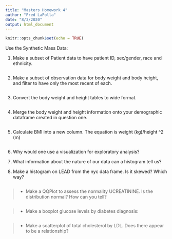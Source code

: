 ```yaml
---
title: "Masters Homework 4"
author: "Fred LaPolla"
date: "8/3/2020"
output: html_document
---
```


```r
knitr::opts_chunk$set(echo = TRUE)
```

Use the Synthetic Mass Data:

1. Make a subset of Patient data to have patient ID, sex/gender, race and ethnicity. 

```r

```

2. Make a subset of observation data for body weight and body height, and filter to have only the most recent of each. 

```r

```

3. Convert the body weight and height tables to wide format. 

```r

```

4. Merge the body weight and height information onto your demographic dataframe created in question one. 

```r

```

5. Calculate BMI into a new column. The equation is weight (kg)/height ^2 (m)

```r

```




6. Why would one use a visualization for exploratory analysis?



7. What information about the nature of our data can a histogram tell us?



8. Make a histogram on LEAD from the nyc data frame. Is it skewed? Which way? 

```r

```

>- Make a QQPlot to assess the normality UCREATININE. Is the distribution normal? How can you tell?

```r

```

>- Make a boxplot glucose levels by diabetes diagnosis:

```r


```

>- Make a scatterplot of total cholesterol by LDL. Does there appear to be a relationship?

```r

```


